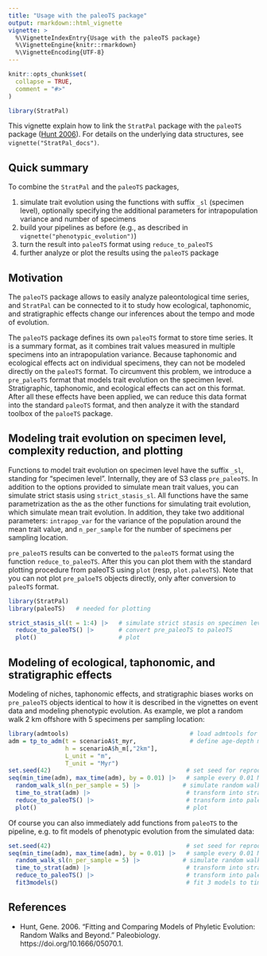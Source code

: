 ---
title: "Usage with the paleoTS package"
output: rmarkdown::html_vignette
vignette: >
  %\VignetteIndexEntry{Usage with the paleoTS package}
  %\VignetteEngine{knitr::rmarkdown}
  %\VignetteEncoding{UTF-8}
---

```{r, include = FALSE}
knitr::opts_chunk$set(
  collapse = TRUE,
  comment = "#>"
)
```

```{r setup}
library(StratPal)
```

This vignette explain how to link the `StratPal` package with the `paleoTS` package ([Hunt 2006](#References)). For details on the underlying data structures, see `vignette("StratPal_docs")`.

## Quick summary

To combine the `StratPal` and the `paleoTS` packages,

1. simulate trait evolution using the functions with suffix `_sl` (specimen level), optionally specifying the additional parameters for intrapopulation variance and number of specimens
2. build your pipelines as before (e.g., as described in `vignette("phenotypic_evolution")`)
3. turn the result into `paleoTS` format using `reduce_to_paleoTS`
4. further analyze or plot the results using the `paleoTS` package

## Motivation

The `paleoTS` package allows to easily analyze paleontological time series, and `StratPal` can be connected to it to study how ecological, taphonomic, and stratigraphic effects change our inferences about the tempo and mode of evolution.

The `paleoTS` package defines its own `paleoTS` format to store time series. It is a summary format, as it combines trait values measured in multiple specimens into an intrapopulation variance. Because taphonomic and ecological effects act on individual specimens, they can not be modeled directly on the `paleoTS` format. To circumvent this problem, we introduce a `pre_paleoTS` format that models trait evolution on the specimen level. Stratigraphic, taphonomic, and ecological effects can act on this format. After all these effects have been applied, we can reduce this data format into the standard `paleoTS` format, and then analyze it with the standard toolbox of the `paloeTS` package.

## Modeling trait evolution on specimen level, complexity reduction, and plotting

Functions to model trait evolution on specimen level have the suffix `_sl`, standing for "specimen level". Internally, they are of S3 class `pre_paleoTS`. In addition to the options provided to simulate mean trait values, you can simulate strict stasis using `strict_stasis_sl`. All functions have the same parametrization as the as the other functions for simulating trait evolution, which simulate mean trait evolution. In addition, they take two additional parameters: `intrapop_var` for the variance of the population around the mean trait value, and `n_per_sample` for the number of specimens per sampling location.

`pre_paleoTS` results can be converted to the `paleoTS` format using the function `reduce_to_paleoTS`. After this you can plot them with the standard plotting procedure from paleoTS using `plot` (resp, `plot.paleoTS`). Note that you can not plot `pre_paloeTS` objects directly, only after conversion to `paleoTS` format.

```{r fig.alt="plot of strict stasis"}
library(StratPal)
library(paleoTS)   # needed for plotting

strict_stasis_sl(t = 1:4) |>   # simulate strict stasis on specimen level in `pre_paleoTS` format
  reduce_to_paleoTS() |>       # convert pre_paleoTS to paleoTS
  plot()                       # plot
```

## Modeling of ecological, taphonomic, and stratigraphic effects

Modeling of niches, taphonomic effects, and stratigraphic biases works on `pre_paleoTS` objects identical to how it is described in the vignettes on event data and modeling phenotypic evolution. As example, we plot a random walk 2 km offshore with 5 specimens per sampling location:

```{r, fig.alt="plot of a random walk after stratigraphic transformation"}
library(admtools)                                  # load admtools for stratigraphic transformation
adm = tp_to_adm(t = scenarioA$t_myr,               # define age-depth model
                h = scenarioA$h_m[,"2km"],
                L_unit = "m",
                T_unit = "Myr")    
set.seed(42)                                      # set seed for reproducibility
seq(min_time(adm), max_time(adm), by = 0.01) |>   # sample every 0.01 Myr
  random_walk_sl(n_per_sample = 5) |>            # simulate random walk on specimen level
  time_to_strat(adm) |>                           # transform into stratigraphic domain
  reduce_to_paleoTS() |>                          # transform into paleoTS format
  plot()                                          # plot
```

Of course you can also immediately add functions from `paleoTS` to the pipeline, e.g. to fit models of phenotypic evolution from the simulated data:

```{r}
set.seed(42)                                      # set seed for reproducibility
seq(min_time(adm), max_time(adm), by = 0.01) |>   # sample every 0.01 Myr
  random_walk_sl(n_per_sample = 5) |>            # simulate random walk on specimen level
  time_to_strat(adm) |>                           # transform into stratigraphic domain
  reduce_to_paleoTS() |>                          # transform into paleoTS format
  fit3models()                                    # fit 3 models to time series
```

## References {#References}

* Hunt, Gene. 2006. “Fitting and Comparing Models of Phyletic Evolution: Random Walks and Beyond.” Paleobiology. https://doi.org/10.1666/05070.1.
